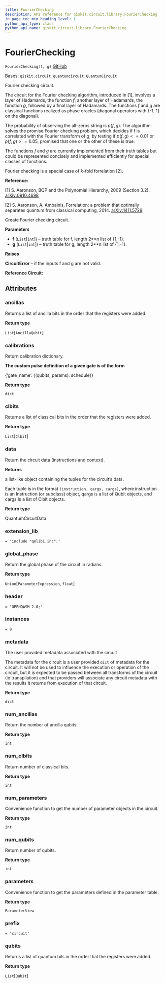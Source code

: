```yaml
---
title: FourierChecking
description: API reference for qiskit.circuit.library.FourierChecking
in_page_toc_min_heading_level: 1
python_api_type: class
python_api_name: qiskit.circuit.library.FourierChecking
---
```


# FourierChecking

<span id="qiskit.circuit.library.FourierChecking" />

`FourierChecking(f, g)` [GitHub](https://github.com/qiskit/qiskit/tree/stable/0.19/qiskit/circuit/library/fourier_checking.py "view source code")

Bases: `qiskit.circuit.quantumcircuit.QuantumCircuit`

Fourier checking circuit.

The circuit for the Fourier checking algorithm, introduced in \[1], involves a layer of Hadamards, the function $f$, another layer of Hadamards, the function $g$, followed by a final layer of Hadamards. The functions $f$ and $g$ are classical functions realized as phase oracles (diagonal operators with \{-1, 1} on the diagonal).

The probability of observing the all-zeros string is $p(f,g)$. The algorithm solves the promise Fourier checking problem, which decides if f is correlated with the Fourier transform of g, by testing if $p(f,g) <= 0.01$ or $p(f,g) >= 0.05$, promised that one or the other of these is true.

The functions $f$ and $g$ are currently implemented from their truth tables but could be represented concisely and implemented efficiently for special classes of functions.

Fourier checking is a special case of $k$-fold forrelation \[2].

**Reference:**

\[1] S. Aaronson, BQP and the Polynomial Hierarchy, 2009 (Section 3.2). [arXiv:0910.4698](https://arxiv.org/abs/0910.4698)

\[2] S. Aaronson, A. Ambainis, Forrelation: a problem that optimally separates quantum from classical computing, 2014. [arXiv:1411.5729](https://arxiv.org/abs/1411.5729)

Create Fourier checking circuit.

**Parameters**

*   **f** (`List`\[`int`]) – truth table for f, length 2\*\*n list of \{1,-1}.
*   **g** (`List`\[`int`]) – truth table for g, length 2\*\*n list of \{1,-1}.

**Raises**

**CircuitError** – if the inputs f and g are not valid.

**Reference Circuit:**

## Attributes

<span id="qiskit.circuit.library.FourierChecking.ancillas" />

### ancillas

Returns a list of ancilla bits in the order that the registers were added.

**Return type**

`List`\[`AncillaQubit`]

<span id="qiskit.circuit.library.FourierChecking.calibrations" />

### calibrations

Return calibration dictionary.

**The custom pulse definition of a given gate is of the form**

\{‘gate\_name’: \{(qubits, params): schedule}}

**Return type**

`dict`

<span id="qiskit.circuit.library.FourierChecking.clbits" />

### clbits

Returns a list of classical bits in the order that the registers were added.

**Return type**

`List`\[`Clbit`]

<span id="qiskit.circuit.library.FourierChecking.data" />

### data

Return the circuit data (instructions and context).

**Returns**

a list-like object containing the tuples for the circuit’s data.

Each tuple is in the format `(instruction, qargs, cargs)`, where instruction is an Instruction (or subclass) object, qargs is a list of Qubit objects, and cargs is a list of Clbit objects.

**Return type**

QuantumCircuitData

<span id="qiskit.circuit.library.FourierChecking.extension_lib" />

### extension\_lib

`= 'include "qelib1.inc";'`

<span id="qiskit.circuit.library.FourierChecking.global_phase" />

### global\_phase

Return the global phase of the circuit in radians.

**Return type**

`Union`\[`ParameterExpression`, `float`]

<span id="qiskit.circuit.library.FourierChecking.header" />

### header

`= 'OPENQASM 2.0;'`

<span id="qiskit.circuit.library.FourierChecking.instances" />

### instances

`= 9`

<span id="qiskit.circuit.library.FourierChecking.metadata" />

### metadata

The user provided metadata associated with the circuit

The metadata for the circuit is a user provided `dict` of metadata for the circuit. It will not be used to influence the execution or operation of the circuit, but it is expected to be passed between all transforms of the circuit (ie transpilation) and that providers will associate any circuit metadata with the results it returns from execution of that circuit.

**Return type**

`dict`

<span id="qiskit.circuit.library.FourierChecking.num_ancillas" />

### num\_ancillas

Return the number of ancilla qubits.

**Return type**

`int`

<span id="qiskit.circuit.library.FourierChecking.num_clbits" />

### num\_clbits

Return number of classical bits.

**Return type**

`int`

<span id="qiskit.circuit.library.FourierChecking.num_parameters" />

### num\_parameters

Convenience function to get the number of parameter objects in the circuit.

**Return type**

`int`

<span id="qiskit.circuit.library.FourierChecking.num_qubits" />

### num\_qubits

Return number of qubits.

**Return type**

`int`

<span id="qiskit.circuit.library.FourierChecking.parameters" />

### parameters

Convenience function to get the parameters defined in the parameter table.

**Return type**

`ParameterView`

<span id="qiskit.circuit.library.FourierChecking.prefix" />

### prefix

`= 'circuit'`

<span id="qiskit.circuit.library.FourierChecking.qubits" />

### qubits

Returns a list of quantum bits in the order that the registers were added.

**Return type**

`List`\[`Qubit`]

